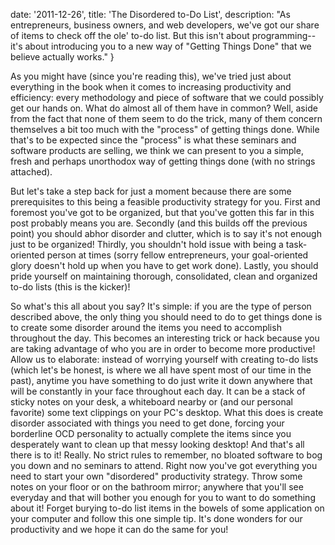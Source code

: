 
  date: '2011-12-26',
  title: 'The Disordered to-Do List',
  description:
    "As entrepreneurs, business owners, and web developers, we've got our share of items to check off the ole' to-do list. But this isn't about programming-- it's about introducing you to a new way of \"Getting Things Done\" that we believe actually works."
}


As you might have (since you're reading this), we've tried just about everything in the book when it comes to increasing productivity and efficiency: every methodology and piece of software that we could possibly get our hands on. What do almost all of them have in common? Well, aside from the fact that none of them seem to do the trick, many of them concern themselves a bit too much with the "process" of getting things done. While that's to be expected since the "process" is what these seminars and software products are selling, we think we can present to you a simple, fresh and perhaps unorthodox way of getting things done (with no strings attached).

But let's take a step back for just a moment because there are some prerequisites to this being a feasible productivity strategy for you. First and foremost you've got to be organized, but that you've gotten this far in this post probably means you are. Secondly (and this builds off the previous point) you should abhor disorder and clutter, which is to say it's not enough just to be organized! Thirdly, you shouldn't hold issue with being a task-oriented person at times (sorry fellow entrepreneurs, your goal-oriented glory doesn't hold up when you have to get work done). Lastly, you should pride yourself on maintaining thorough, consolidated, clean and organized to-do lists (this is the kicker)!

So what's this all about you say? It's simple: if you are the type of person described above, the only thing you should need to do to get things done is to create some disorder around the items you need to accomplish throughout the day. This becomes an interesting trick or hack because you are taking advantage of who you are in order to become more productive! Allow us to elaborate: instead of worrying yourself with creating to-do lists (which let's be honest, is where we all have spent most of our time in the past), anytime you have something to do just write it down anywhere that will be constantly in your face throughout each day. It can be a stack of sticky notes on your desk, a whiteboard nearby or (and our personal favorite) some text clippings on your PC's desktop. What this does is create disorder associated with things you need to get done, forcing your borderline OCD personality to actually complete the items since you desperately want to clean up that messy looking desktop! And that's all there is to it! Really. No strict rules to remember, no bloated software to bog you down and no seminars to attend. Right now you've got everything you need to start your own "disordered" productivity strategy. Throw some notes on your floor or on the bathroom mirror; anywhere that you'll see everyday and that will bother you enough for you to want to do something about it! Forget burying to-do list items in the bowels of some application on your computer and follow this one simple tip. It's done wonders for our productivity and we hope it can do the same for you!
